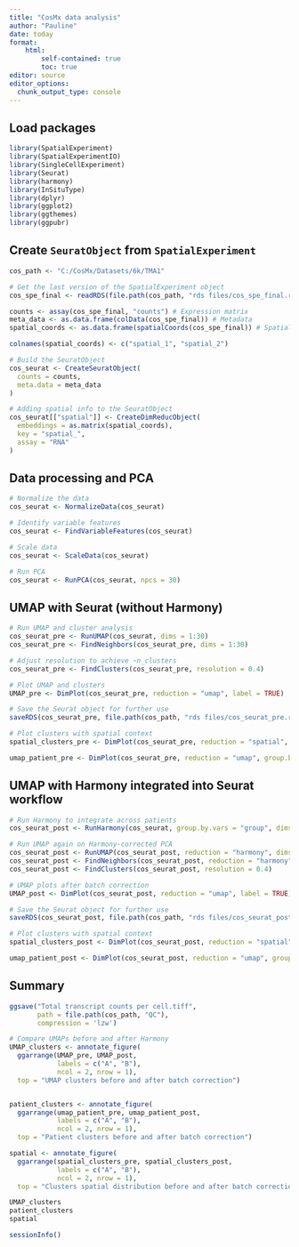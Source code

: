 ```yaml
---
title: "CosMx data analysis"
author: "Pauline"
date: today
format: 
    html:
        self-contained: true
        toc: true
editor: source
editor_options: 
  chunk_output_type: console
---
```


## Load packages

```r

library(SpatialExperiment)
library(SpatialExperimentIO)
library(SingleCellExperiment)
library(Seurat)
library(harmony)
library(InSituType)
library(dplyr)
library(ggplot2)
library(ggthemes)
library(ggpubr)

```

## Create `SeuratObject` from `SpatialExperiment`

```r

cos_path <- "C:/CosMx/Datasets/6k/TMA1"

# Get the last version of the SpatialExperiment object
cos_spe_final <- readRDS(file.path(cos_path, "rds files/cos_spe_final.rds"))

counts <- assay(cos_spe_final, "counts") # Expression matrix
meta_data <- as.data.frame(colData(cos_spe_final)) # Metadata
spatial_coords <- as.data.frame(spatialCoords(cos_spe_final)) # Spatial coordinates

colnames(spatial_coords) <- c("spatial_1", "spatial_2")

# Build the SeuratObject
cos_seurat <- CreateSeuratObject(
  counts = counts,     
  meta.data = meta_data    
)

# Adding spatial info to the SeuratObject
cos_seurat[["spatial"]] <- CreateDimReducObject(
  embeddings = as.matrix(spatial_coords),
  key = "spatial_",
  assay = "RNA"
)

```

## Data processing and PCA

```r

# Normalize the data
cos_seurat <- NormalizeData(cos_seurat)

# Identify variable features
cos_seurat <- FindVariableFeatures(cos_seurat)

# Scale data
cos_seurat <- ScaleData(cos_seurat)

# Run PCA
cos_seurat <- RunPCA(cos_seurat, npcs = 30)

```

## UMAP with Seurat (without Harmony)

```r

# Run UMAP and cluster analysis
cos_seurat_pre <- RunUMAP(cos_seurat, dims = 1:30)
cos_seurat_pre <- FindNeighbors(cos_seurat_pre, dims = 1:30)

# Adjust resolution to achieve ~n_clusters
cos_seurat_pre <- FindClusters(cos_seurat_pre, resolution = 0.4) 

# Plot UMAP and clusters
UMAP_pre <- DimPlot(cos_seurat_pre, reduction = "umap", label = TRUE)

# Save the Seurat object for further use
saveRDS(cos_seurat_pre, file.path(cos_path, "rds files/cos_seurat_pre.rds"))

# Plot clusters with spatial context
spatial_clusters_pre <- DimPlot(cos_seurat_pre, reduction = "spatial", label = FALSE)

umap_patient_pre <- DimPlot(cos_seurat_pre, reduction = "umap", group.by = "group")

```

## UMAP with Harmony integrated into Seurat workflow

```r

# Run Harmony to integrate across patients
cos_seurat_post <- RunHarmony(cos_seurat, group.by.vars = "group", dims.use = 1:30)

# Run UMAP again on Harmony-corrected PCA
cos_seurat_post <- RunUMAP(cos_seurat_post, reduction = "harmony", dims = 1:30)
cos_seurat_post <- FindNeighbors(cos_seurat_post, reduction = "harmony", dims = 1:30)
cos_seurat_post <- FindClusters(cos_seurat_post, resolution = 0.4)

# UMAP plots after batch correction
UMAP_post <- DimPlot(cos_seurat_post, reduction = "umap", label = TRUE)

# Save the Seurat object for further use
saveRDS(cos_seurat_post, file.path(cos_path, "rds files/cos_seurat_post.rds"))

# Plot clusters with spatial context
spatial_clusters_post <- DimPlot(cos_seurat_post, reduction = "spatial", label = FALSE)

umap_patient_post <- DimPlot(cos_seurat_post, reduction = "umap", group.by = "group")

```

## Summary

```r

ggsave("Total transcript counts per cell.tiff",
       path = file.path(cos_path, "QC"),
       compression = 'lzw')

# Compare UMAPs before and after Harmony
UMAP_clusters <- annotate_figure(
  ggarrange(UMAP_pre, UMAP_post, 
            labels = c("A", "B"), 
            ncol = 2, nrow = 1),
  top = "UMAP clusters before and after batch correction")


patient_clusters <- annotate_figure(
  ggarrange(umap_patient_pre, umap_patient_post, 
            labels = c("A", "B"), 
            ncol = 2, nrow = 1),
  top = "Patient clusters before and after batch correction")

spatial <- annotate_figure(
  ggarrange(spatial_clusters_pre, spatial_clusters_post, 
            labels = c("A", "B"),
            ncol = 2, nrow = 1),
  top = "Clusters spatial distribution before and after batch correction")

UMAP_clusters
patient_clusters
spatial

```

```r
sessionInfo()
```